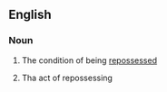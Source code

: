 ==English==

===Noun===
{{en-noun|s|-}}

#{{uncountable}} The condition of being [[repossess]]ed
#{{countable}} Tha act of repossessing